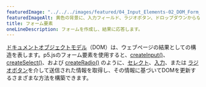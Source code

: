 ---
featuredImage: "../../../images/featured/04_Input_Elements-02_DOM_Form_Elements-thumbnail.png"
featuredImageAlt: 黄色の背景に、入力フィールド、ラジオボタン、ドロップダウンからなる調査。
title: フォーム要素
oneLineDescription: フォームを作成し、結果に応答します。
---

<a href="https://developer.mozilla.org/en-US/docs/Web/API/Document_Object_Model" target="_blank">ドキュメントオブジェクトモデル</a>（DOM）は、ウェブページの結果としての構造を表します。p5.jsのフォーム要素を使用すると、<a href="/reference/p5/createInput" target="_blank">createInput()</a>、<a href="/reference/p5/createSelect" target="_blank">createSelect()</a>、および <a href="/reference/p5/createRadio" target="_blank">createRadio()</a> のように、<a href="https://developer.mozilla.org/en-US/docs/Web/HTML/Element/select" target="_blank">セレクト</a>、<a href="https://developer.mozilla.org/en-US/docs/Web/HTML/Element/input" target="_blank">入力</a>、または <a href="https://developer.mozilla.org/en-US/docs/Web/HTML/Element/input/radio" target="_blank">ラジオボタン</a>を介して送信された情報を取得し、その情報に基づいてDOMを更新するさまざまな方法を構築できます。
